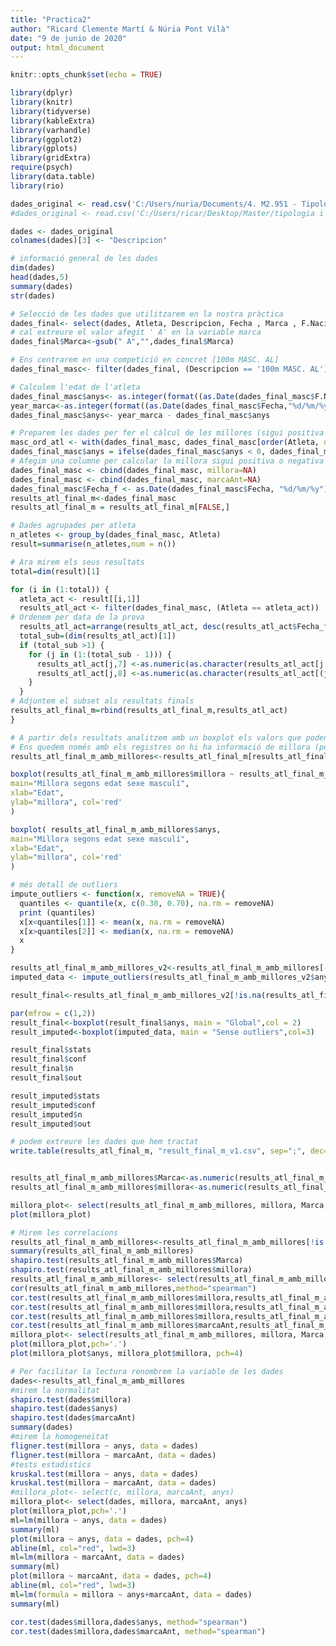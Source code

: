 ---
title: "Practica2"
author: "Ricard Clemente Martí & Núria Pont Vilà"
date: "9 de junio de 2020"
output: html_document
---

```{r setup, include=FALSE}
knitr::opts_chunk$set(echo = TRUE)
```

```{r message=FALSE, warning=FALSE}
library(dplyr)
library(knitr)
library(tidyverse)
library(kableExtra)
library(varhandle)
library(ggplot2)
library(gplots)
library(gridExtra)
require(psych)
library(data.table)
library(rio)

dades_original <- read.csv('C:/Users/nuria/Documents/4. M2.951 - Tipologia i cicle de vida de les dades/Practica2/resultats_arreglo.csv', header=TRUE, sep=";")
#dades_original <- read.csv('C:/Users/ricar/Desktop/Master/tipologia i cicle de vida de les dades/modul2/resultats_arreglo.csv', header=TRUE, sep=";")

dades <- dades_original
colnames(dades)[3] <- "Descripcion"

# informació general de les dades
dim(dades)
head(dades,5)
summary(dades)
str(dades)

# Selecció de les dades que utilitzarem en la nostra pràctica
dades_final<- select(dades, Atleta, Descripcion, Fecha , Marca , F.Nacimiento)
# cal extreure el valor afegit ' A' en la variable marca
dades_final$Marca<-gsub(" A","",dades_final$Marca)

# Ens centrarem en una competició en concret [100m MASC. AL]
dades_final_masc<- filter(dades_final, (Descripcion == '100m MASC. AL'))

# Calculem l'edat de l'atleta
dades_final_masc$anys<- as.integer(format((as.Date(dades_final_masc$F.Nacimiento,"%d/%m/%y")),"%Y"))
year_marca<-as.integer(format((as.Date(dades_final_masc$Fecha,"%d/%m/%y")),"%Y"))
dades_final_masc$anys<- year_marca - dades_final_masc$anys

# Preparem les dades per fer el càlcul de les millores (sigui positiva o negativa )
masc_ord_atl <- with(dades_final_masc, dades_final_masc[order(Atleta, decreasing=FALSE), ])
dades_final_masc$anys = ifelse(dades_final_masc$anys < 0, dades_final_masc$anys+100, dades_final_masc$anys)
# Afegim una columne per calcular la millora sigui positiva o negativa i una informativa per indicar la marca anterior 
dades_final_masc <- cbind(dades_final_masc, millora=NA)
dades_final_masc <- cbind(dades_final_masc, marcaAnt=NA)
dades_final_masc$Fecha_f <- as.Date(dades_final_masc$Fecha, "%d/%m/%y")
results_atl_final_m<-dades_final_masc
results_atl_final_m = results_atl_final_m[FALSE,]

# Dades agrupades per atleta
n_atletes <- group_by(dades_final_masc, Atleta)
result=summarise(n_atletes,num = n())

# Ara mirem els seus resultats
total=dim(result)[1]

for (i in (1:total)) { 
  atleta_act <- result[[i,1]] 
  results_atl_act <- filter(dades_final_masc, (Atleta == atleta_act))
# Ordenem per data de la prova  
  results_atl_act=arrange(results_atl_act, desc(results_atl_act$Fecha_f))
  total_sub=(dim(results_atl_act)[1])
  if (total_sub >1) {
    for (j in (1:(total_sub - 1))) {  
      results_atl_act[j,7] <-as.numeric(as.character(results_atl_act[j,4])) -as.numeric(as.character(results_atl_act[(j+1),4]))
	  results_atl_act[j,8] <-as.numeric(as.character(results_atl_act[(j+1),4]))
    }
  }
# Adjuntem el subset als resultats finals
results_atl_final_m=rbind(results_atl_final_m,results_atl_act)
}

# A partir dels resultats analitzem amb un boxplot els valors que poden ser atípics
# Ens quedem només amb els registres on hi ha informació de millora (positiva o negativa)
results_atl_final_m_amb_millores<-results_atl_final_m[results_atl_final_m$millora != 'NA',]

boxplot(results_atl_final_m_amb_millores$millora ~ results_atl_final_m_amb_millores$anys,
main="Millora segons edat sexe masculí",
xlab="Edat",
ylab="millora", col='red'
)

boxplot( results_atl_final_m_amb_millores$anys,
main="Millora segons edat sexe masculí",
xlab="Edat",
ylab="millora", col='red'
)

# més detall de outliers
impute_outliers <- function(x, removeNA = TRUE){
  quantiles <- quantile(x, c(0.30, 0.70), na.rm = removeNA)
  print (quantiles)
  x[x<quantiles[1]] <- mean(x, na.rm = removeNA)
  x[x>quantiles[2]] <- median(x, na.rm = removeNA)
  x
}

results_atl_final_m_amb_millores_v2<-results_atl_final_m_amb_millores[-which(is.na(results_atl_final_m_amb_millores$anys)),]
imputed_data <- impute_outliers(results_atl_final_m_amb_millores_v2$anys)

result_final<-results_atl_final_m_amb_millores_v2[!is.na(results_atl_final_m_amb_millores_v2$Atleta),]

par(mfrow = c(1,2))
result_final<-boxplot(result_final$anys, main = "Global",col = 2)
result_imputed<-boxplot(imputed_data, main = "Sense outliers",col=3)

result_final$stats
result_final$conf
result_final$n
result_final$out

result_imputed$stats
result_imputed$conf
result_imputed$n
result_imputed$out

# podem extreure les dades que hem tractat
write.table(results_atl_final_m, "result_final_m_v1.csv", sep=";", dec=".", col.names=TRUE)


results_atl_final_m_amb_millores$Marca<-as.numeric(results_atl_final_m_amb_millores$Marca)
results_atl_final_m_amb_millores$millora<-as.numeric(results_atl_final_m_amb_millores$millora)

millora_plot<- select(results_atl_final_m_amb_millores, millora, Marca, marcaAnt, anys)
plot(millora_plot)

# Mirem les correlacions
results_atl_final_m_amb_millores<-results_atl_final_m_amb_millores[!is.na(results_atl_final_m_amb_millores$Atleta),]
summary(results_atl_final_m_amb_millores)
shapiro.test(results_atl_final_m_amb_millores$Marca)
shapiro.test(results_atl_final_m_amb_millores$millora)
results_atl_final_m_amb_millores<- select(results_atl_final_m_amb_millores, millora, Marca, marcaAnt, anys)
cor(results_atl_final_m_amb_millores,method="spearman")
cor.test(results_atl_final_m_amb_millores$millora,results_atl_final_m_amb_millores$Marca,method="spearman")
cor.test(results_atl_final_m_amb_millores$millora,results_atl_final_m_amb_millores$marcaAnt,method="spearman")
cor.test(results_atl_final_m_amb_millores$millora,results_atl_final_m_amb_millores$anys,method="spearman")
cor.test(results_atl_final_m_amb_millores$marcaAnt,results_atl_final_m_amb_millores$Marca,method="spearman")
millora_plot<- select(results_atl_final_m_amb_millores, millora, Marca, marcaAnt, anys)
plot(millora_plot,pch='.')
plot(millora_plot$anys, millora_plot$millora, pch=4)

# Per facilitar la lectura renombrem la variable de les dades
dades<-results_atl_final_m_amb_millores
#mirem la normalitat
shapiro.test(dades$millora)
shapiro.test(dades$anys)
shapiro.test(dades$marcaAnt)
summary(dades)
#mirem la homogeneïtat
fligner.test(millora ~ anys, data = dades)
fligner.test(millora ~ marcaAnt, data = dades)
#tests estadistics
kruskal.test(millora ~ anys, data = dades)
kruskal.test(millora ~ marcaAnt, data = dades)
#millora_plot<- select(c, millora, marcaAnt, anys)
millora_plot<- select(dades, millora, marcaAnt, anys)
plot(millora_plot,pch='.')
ml=lm(millora ~ anys, data = dades)
summary(ml)
plot(millora ~ anys, data = dades, pch=4)
abline(ml, col="red", lwd=3)
ml=lm(millora ~ marcaAnt, data = dades)
summary(ml)
plot(millora ~ marcaAnt, data = dades, pch=4)
abline(ml, col="red", lwd=3)
ml=lm(formula = millora ~ anys+marcaAnt, data = dades)
summary(ml)

cor.test(dades$millora,dades$anys, method="spearman")
cor.test(dades$millora,dades$marcaAnt, method="spearman")


```



